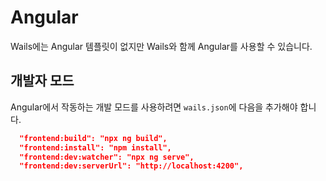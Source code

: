 # Angular

Wails에는 Angular 템플릿이 없지만 Wails와 함께 Angular를 사용할 수 있습니다.

## 개발자 모드

Angular에서 작동하는 개발 모드를 사용하려면 `wails.json`에 다음을 추가해야 합니다.

```json
  "frontend:build": "npx ng build",
  "frontend:install": "npm install",
  "frontend:dev:watcher": "npx ng serve",
  "frontend:dev:serverUrl": "http://localhost:4200",
```